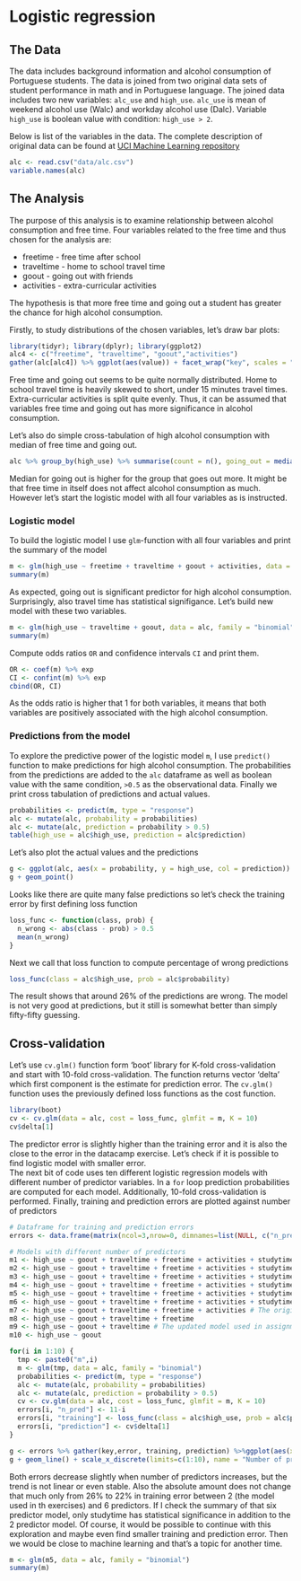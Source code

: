 # Logistic regression

## The Data
The data includes background information and alcohol consumption of Portuguese students. The data is joined from two original data sets of student performance in math and in Portuguese language. The joined data includes two new variables: `alc_use` and `high_use`. `alc_use` is mean of weekend alcohol use (Walc) and  workday alcohol use (Dalc). Variable `high_use` is boolean value with condition: `high_use > 2`.

Below is list of the variables in the data. The complete description of original data can be found at [UCI Machine Learning repository](https://archive.ics.uci.edu/ml/datasets/Student+Performance)
```r
alc <- read.csv("data/alc.csv")
variable.names(alc)
```
## The Analysis
The purpose of this analysis is to examine relationship between alcohol consumption and free time. Four variables related to the free time and thus chosen for the analysis are:

* freetime - free time after school
* traveltime - home to school travel time
* goout - going out with friends 
* activities - extra-curricular activities

The hypothesis is that more free time and going out a student has greater the chance for high alcohol consumption.

Firstly, to study distributions of the chosen variables, let's draw bar plots:
```r
library(tidyr); library(dplyr); library(ggplot2)
alc4 <- c("freetime", "traveltime", "goout","activities")
gather(alc[alc4]) %>% ggplot(aes(value)) + facet_wrap("key", scales = "free") + geom_bar()
```

Free time and going out seems to be quite normally distributed. Home to school travel time is heavily skewed to short, under 15 minutes travel times. Extra-curricular activities is split quite evenly. Thus, it can be assumed that variables free time and going out has more significance in alcohol consumption. 

Let's also do simple cross-tabulation of high alcohol consumption with median of free time and going out.
```r
alc %>% group_by(high_use) %>% summarise(count = n(), going_out = median(goout), freetime = median(freetime))
```

Median for going out is higher for the group that goes out more. It might be that free time in itself does not affect alcohol consumption as much. However let's start the logistic model with all four variables as is instructed.

### Logistic model
To build the logistic model I use `glm`-function with all four variables and print the summary of the model 
```r
m <- glm(high_use ~ freetime + traveltime + goout + activities, data = alc, family = "binomial")
summary(m)
```

As expected, going out is significant predictor for high alcohol consumption. Surprisingly, also travel time has statistical signifigance. Let's build new model with these two variables.
```r
m <- glm(high_use ~ traveltime + goout, data = alc, family = "binomial")
summary(m)
```

Compute odds ratios `OR` and confidence intervals `CI` and print them.
```r
OR <- coef(m) %>% exp
CI <- confint(m) %>% exp
cbind(OR, CI)
```

As the odds ratio is higher that 1 for both variables, it means that both variables are positively associated with the high alcohol consumption.

### Predictions from the model
To explore the predictive power of the logistic model `m`, I use `predict()` function to make predictions for high alcohol consumption. The probabilities from the predictions are added to the `alc` dataframe as well as boolean value with the same condition, `>0.5` as the observational data. Finally we print cross tabulation of predictions and actual values.
```r
probabilities <- predict(m, type = "response")
alc <- mutate(alc, probability = probabilities)
alc <- mutate(alc, prediction = probability > 0.5)
table(high_use = alc$high_use, prediction = alc$prediction)
```

Let's also plot the actual values and the predictions
```r
g <- ggplot(alc, aes(x = probability, y = high_use, col = prediction))
g + geom_point()
```

Looks like there are quite many false predictions so let's check the training error by first defining loss function
```r
loss_func <- function(class, prob) {
  n_wrong <- abs(class - prob) > 0.5
  mean(n_wrong)
}
```

Next we call that loss function to compute percentage of wrong predictions
```r
loss_func(class = alc$high_use, prob = alc$probability)
```

The result shows that around 26% of the predictions are wrong. The model is not very good at predictions, but it still is somewhat better than simply fifty-fifty guessing.

## Cross-validation 

Let's use `cv.glm()` function form 'boot' library for K-fold cross-validation and start with 10-fold cross-validation. The function returns vector 'delta' which first component is the estimate for prediction error. The `cv.glm()` function uses the previously defined loss functions as the cost function. 
```r
library(boot)
cv <- cv.glm(data = alc, cost = loss_func, glmfit = m, K = 10)
cv$delta[1]
```
The predictor error is slightly higher than the training error and it is also the close to the error in the datacamp exercise. Let's check if it is possible to find logistic model with smaller error.  
The next bit of code uses ten different logistic regression models with different number of predictor variables. In a `for` loop prediction probabilities are computed for each model. Additionally, 10-fold cross-validation is performed. Finally, training and prediction errors are plotted against number of predictors

```r
# Dataframe for training and prediction errors
errors <- data.frame(matrix(ncol=3,nrow=0, dimnames=list(NULL, c("n_pred", "training", "prediction"))))

# Models with different number of predictors
m1 <- high_use ~ goout + traveltime + freetime + activities + studytime + paid + romantic+G1+G2+G3
m2 <- high_use ~ goout + traveltime + freetime + activities + studytime + paid + romantic+G1+G2
m3 <- high_use ~ goout + traveltime + freetime + activities + studytime + paid + romantic+G1
m4 <- high_use ~ goout + traveltime + freetime + activities + studytime + paid + romantic
m5 <- high_use ~ goout + traveltime + freetime + activities + studytime + paid
m6 <- high_use ~ goout + traveltime + freetime + activities + studytime
m7 <- high_use ~ goout + traveltime + freetime + activities # The original model
m8 <- high_use ~ goout + traveltime + freetime
m9 <- high_use ~ goout + traveltime # The updated model used in assignments
m10 <- high_use ~ goout

for(i in 1:10) {
  tmp <- paste0("m",i)
  m <- glm(tmp, data = alc, family = "binomial")
  probabilities <- predict(m, type = "response")
  alc <- mutate(alc, probability = probabilities)
  alc <- mutate(alc, prediction = probability > 0.5)
  cv <- cv.glm(data = alc, cost = loss_func, glmfit = m, K = 10)
  errors[i, "n_pred"] <- 11-i
  errors[i, "training"] <- loss_func(class = alc$high_use, prob = alc$probability)
  errors[i, "prediction"] <- cv$delta[1]
}

g <- errors %>% gather(key,error, training, prediction) %>%ggplot(aes(x=n_pred, y=error, colour=key))
g + geom_line() + scale_x_discrete(limits=c(1:10), name = "Number of predictors")
```

Both errors decrease slightly when number of predictors increases, but the trend is not linear or even stable. Also the absolute amount does not change that much only from 26% to 22% in training error between 2 (the model used in th exercises) and 6 predictors. If I check the summary of that six predictor model, only studytime has statistical significance  in addition to the 2 predictor model. Of course, it would be possible to continue with this exploration and maybe even find smaller training and prediction error. Then we would be close to machine learning and that's a topic for another time.

```r
m <- glm(m5, data = alc, family = "binomial")
summary(m)
```
